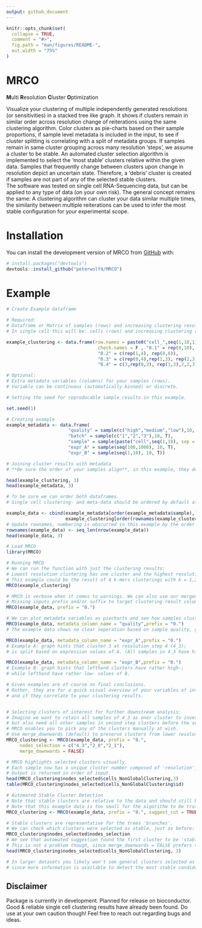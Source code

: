 ```yaml
---
output: github_document
---
```


<!-- README.md is generated from README.Rmd. Please edit that file -->

```r
knitr::opts_chunk$set(
  collapse = TRUE,
  comment = "#>",
  fig.path = "man/figures/README-",
  out.width = "75%"
)
```

# MRCO
**M**ulti **R**esolution **C**luster **O**ptimization
<!-- badges: start -->
<!-- badges: end -->


Visualize your clustering of multiple independently generated resolutions (or sensitivities) in a stacked tree like graph.
It shows if clusters remain in similar order across resolution change of reiterations using the same clustering algorithm.
Color clusters as pie-charts based on their sample proportions, if sample level metadata is included in the input, to see if cluster splitting is correlating with a split of metadata groups.
If samples remain in same cluster grouping across many resolution 'steps', we assume a cluster to be stable.
An automated cluster selection algorithm is implemented to select the 'most stable' clusters relative within the given data.
Samples that frequently change between clusters upon change in resolution depict an uncertain state.
Therefore, a 'debris' cluster is created if samples are not part of any of the selected stable clusters.   
The software was tested on single cell RNA-Sequencing data, but can be applied to any type of data (on your own risk).
The general concept remains the same: A clustering algorithm can cluster your data similar multiple times, the similarity between multiple reiterations can be used to infer the most stable configuration for your experimental scope.

# Installation

You can install the development version of MRCO from
[GitHub](https://github.com/) with:

``` r
# install.packages("devtools")
devtools::install_github("peterwolf4/MRCO")
```

# Example


```r

# Create Example dataframe

# Required:
# Dataframe or Matrix of samples (rows) and increasing clustering resolutions (columns).
# In single cell this will be: cells (rows) and increasing clustering resolution (columns)

example_clustering <- data.frame(row.names = paste0("cell_",seq(1,10,1)),
                                  check.names = F , "0.1" = rep(0,10), 
                                  "0.2" = c(rep(1,4), rep(0,6)), 
                                  "0.3" = c(rep(0,4),rep(1,3), rep(2,3)),
                                  "0.4" = c(3,rep(0,3), rep(1,3),2,2,3))

# Optional:
# Extra metadata variables (columns) for your samples (rows). 
# Variable can be continuous (automatically binned) or discrete. 

# Setting the seed for reproducable sample results in this example.

set.seed(1)

# Creating example 
example_metadata <- data.frame(
                       "quality" = sample(c("high","medium","low"),10, T),
                       "batch" = sample(c("1","2","3"),10, T),
                       "sample" = sample(paste("cell",seq(1,10), sep = "_"), 10),
                       "expr_A" = sample(seq(100,1000), 10, T),
                       "expr_B" = sample(seq(1,10), 10, T))

# Joining cluster results with metadata
# **Be sure the order of your samples align**, in this example, they do not.

head(example_clustering, 3)
head(example_metadata, 3)

# To be sure we can order both dataframes.
# Single cell clustering- and meta-data should be ordered by default already.

example_data <- cbind(example_metadata[order(example_metadata$sample),],
                      example_clustering[order(rownames(example_clustering)),])
# Update rownames, numbering is obscurred in this example by the order function
rownames(example_data) <- seq_len(nrow(example_data))
head(example_data, 3)
```


```r
# Load MRCO
library(MRCO)

# Running MRCO
# We can run the function with just the clustering results:
# Lowest resolution clustering has one cluster and the highest resolution 4.
# This example could be the result of 4 k-mers clusterings with k = 1,2,3,4.
MRCO(example_clustering)

# MRCO is verbose when it comes to warnings. We can also use our merged data. 
# Missing inputs prefix and/or suffix to target clustering result columns.
MRCO(example_data, prefix = "0.")

# We can plot metadata variables as piecharts and see how samples cluster.
MRCO(example_data, metadata_column_name = "quality",prefix = "0.")
# The example data shows no clear seperation based on sample quality, good sign.

MRCO(example_data, metadata_column_name = "expr_A",prefix = "0.")
# Example A: graph hints that cluster 3 at resolution step 4 (4_3);
# is split based on expression values of A. (All samples in 4_3 have high values of A)

MRCO(example_data, metadata_column_name = "expr_B",prefix = "0.")
# Example B: graph hints that lefthand clusters have rather high-;
# while lefthand have rather low- values of B.

# Given examples are of course no final conclusions.
# Rather, they are for a quick visual overview of your variables of interest, 
# and if they correlate to your clustering results.


# Selecting clusters of interest for further downstream analysis:
# Imagine we want to retain all samples of 4_3 as oner cluster to investigate A,
# but also need all other samples in second step clusters before the separation of B.
# MRCO enables you to pick any of the clusters manually at wish.
# Use merge_downwards (default) to preserve clusters from lower resolutions.
MRCO_clustering <- MRCO(example_data, prefix = "0.", 
     nodes_selection = c("4_3","2_0","2_1"),
     merge_downwards = FALSE)

# MRCO highlights selected clusters visually. 
# Each sample now has a unique cluster number composed of 'resolution'_'cluster'.
# Output is returned in order of input.
head(MRCO_clustering$nodes_selected$cells_NonGlobalClustering,3)
table(MRCO_clustering$nodes_selected$cells_NonGlobalClustering$id)

# Automated Stable Cluster Detection
# Note that stable clusters are relative to the data and should still be checked!
# Note that this example data is too small for the algorithm to be truthfully useful.
MRCO_clustering <- MRCO(example_data, prefix = "0.", suggest_cut = TRUE)

# Stable clusters are representative for the trees 'branches'. 
# We can check which clusters were selected as stable, just as before:
MRCO_clustering$nodes_selected$nodes_selection
# We see that automated suggestion found the first cluster to be 'stable' already.
# This is not a problem though, since merge_downwards = FALSE prefers the sub clusters.
head(MRCO_clustering$nodes_selected$cells_NonGlobalClustering, 3)

# In larger datasets you likely won't see general clusters selected as stable,
# since more information is available to detect the most stable candidates.

```

## Disclaimer
Package is currently in development. Planned for release on bioconductor. 
Good & reliable single cell clustering results have already been found. 
Do use at your own caution though! Feel free to reach out regarding bugs and ideas.


